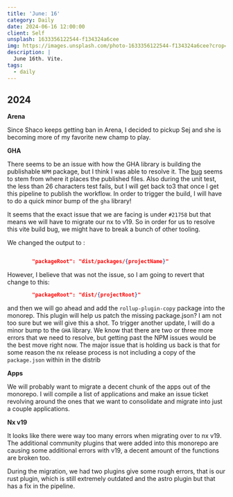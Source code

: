 ```yaml
---
title: 'June: 16'
category: Daily
date: 2024-06-16 12:00:00
client: Self
unsplash: 1633356122544-f134324a6cee
img: https://images.unsplash.com/photo-1633356122544-f134324a6cee?crop=entropy&cs=srgb&fm=jpg&ixid=MnwzNjM5Nzd8MHwxfHJhbmRvbXx8fHx8fHx8fDE2ODE3NDg2ODY&ixlib=rb-4.0.3&q=85
description: |
  June 16th. Vite.
tags:
  - daily
---
```


## 2024

**Arena**

Since Shaco keeps getting ban in Arena, I decided to pickup Sej and she is becoming more of my favorite new champ to play.

**GHA**

There seems to be an issue with how the GHA library is building the publishable `NPM` package, but I think I was able to resolve it.
The [bug](https://github.com/nrwl/nx/issues/21855) seems to stem from where it places the published files.
Also during the unit test, the less than 26 characters test fails, but I will get back to3 that once I get this pipeline to publish the workflow.
In order to trigger the build, I will have to do a quick minor bump of the `gha` library!

It seems that the exact issue that we are facing is under `#21758` but that means we will have to migrate our nx to v19.
So in order for us to resolve this vite build bug, we might have to break a bunch of other tooling.

We changed the output to :

```json

        "packageRoot": "dist/packages/{projectName}"
```

However, I believe that was not the issue, so I am going to revert that change to this:

```json
        "packageRoot": "dist/{projectRoot}"
``` 

and then we will go ahead and add the `rollup-plugin-copy` package into the monorep.
This plugin will help us patch the missing package.json? I am not too sure but we will give this a shot.
To trigger another update, I will do a minor bump to the `GHA` library.
We know that there are two or three more errors that we need to resolve, but getting past the NPM issues would be the best move right now.
The major issue that is holding us back is that for some reason the nx release process is not including a copy of the `package.json` within in the distrib

**Apps**

We will probably want to migrate a decent chunk of the apps out of the monorepo.
I will compile a list of applications and make an issue ticket revolving around the ones that we want to consolidate and migrate into just a couple applications.

**Nx v19**

It looks like there were way too many errors when migrating over to nx v19.
The additional community plugins that were added into this monorepo are causing some additional errors with v19, a decent amount of the functions are broken too.

During the migration, we had two plugins give some rough errors, that is our rust plugin, which is still extremely outdated and the astro plugin but that has a fix in the pipeline.